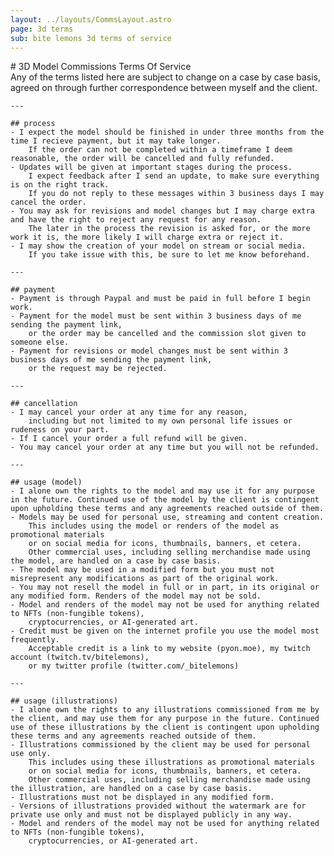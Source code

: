 ```yaml
---
layout: ../layouts/CommsLayout.astro
page: 3d terms
sub: bite lemons 3d terms of service
---
```


<Section>
    <div class="bg-lmn-yellow">
        # 3D Model Commissions Terms Of Service
    </div>
    <div class="h-1" />
    Any of the terms listed here are subject to change on a case by case basis, agreed on through further
    correspondence between myself and the client.

    ---

    ## process
    - I expect the model should be finished in under three months from the time I recieve payment, but it may take longer.
        If the order can not be completed within a timeframe I deem reasonable, the order will be cancelled and fully refunded.
    - Updates will be given at important stages during the process.
        I expect feedback after I send an update, to make sure everything is on the right track.
        If you do not reply to these messages within 3 business days I may cancel the order.
    - You may ask for revisions and model changes but I may charge extra and have the right to reject any request for any reason.
        The later in the process the revision is asked for, or the more work it is, the more likely I will charge extra or reject it.
    - I may show the creation of your model on stream or social media.
        If you take issue with this, be sure to let me know beforehand.

    ---

    ## payment
    - Payment is through Paypal and must be paid in full before I begin work.
    - Payment for the model must be sent within 3 business days of me sending the payment link,
        or the order may be cancelled and the commission slot given to someone else.
    - Payment for revisions or model changes must be sent within 3 business days of me sending the payment link,
        or the request may be rejected.

    ---

    ## cancellation
    - I may cancel your order at any time for any reason,
        including but not limited to my own personal life issues or rudeness on your part.
    - If I cancel your order a full refund will be given.
    - You may cancel your order at any time but you will not be refunded.

    ---

    ## usage (model)
    - I alone own the rights to the model and may use it for any purpose in the future. Continued use of the model by the client is contingent upon upholding these terms and any agreements reached outside of them.
    - Models may be used for personal use, streaming and content creation.
        This includes using the model or renders of the model as promotional materials
        or on social media for icons, thumbnails, banners, et cetera.
        Other commercial uses, including selling merchandise made using the model, are handled on a case by case basis.
    - The model may be used in a modified form but you must not misrepresent any modifications as part of the original work.
    - You may not resell the model in full or in part, in its original or any modified form. Renders of the model may not be sold.
    - Model and renders of the model may not be used for anything related to NFTs (non-fungible tokens),
        cryptocurrencies, or AI-generated art.
    - Credit must be given on the internet profile you use the model most frequently.
        Acceptable credit is a link to my website (pyon.moe), my twitch account (twitch.tv/bitelemons),
        or my twitter profile (twitter.com/_bitelemons)

    ---

    ## usage (illustrations)
    - I alone own the rights to any illustrations commissioned from me by the client, and may use them for any purpose in the future. Continued use of these illustrations by the client is contingent upon upholding these terms and any agreements reached outside of them.
    - Illustrations commissioned by the client may be used for personal use only.
        This includes using these illustrations as promotional materials
        or on social media for icons, thumbnails, banners, et cetera.
        Other commercial uses, including selling merchandise made using the illustration, are handled on a case by case basis.
    - Illustrations must not be displayed in any modified form.
    - Versions of illustrations provided without the watermark are for private use only and must not be displayed publicly in any way.
    - Model and renders of the model may not be used for anything related to NFTs (non-fungible tokens),
        cryptocurrencies, or AI-generated art.
</Section>